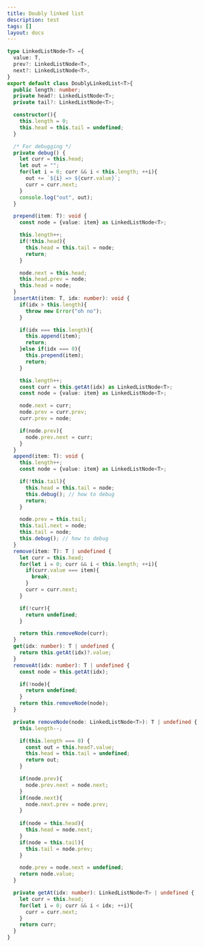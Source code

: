 ```yaml
---
title: Doubly linked list
description: test
tags: []
layout: docs
---
```



```ts
type LinkedListNode<T> ={
  value: T,
  prev?: LinkedListNode<T>,
  next?: LinkedListNode<T>,
}
export default class DoublyLinkedList<T>{
  public length: number;
  private head?: LinkedListNode<T>;
  private tail?: LinkedListNode<T>;

  constructor(){
    this.length = 0;
    this.head = this.tail = undefined;
  }

  /* For debugging */
  private debug() {
    let curr = this.head;
    let out = "";
    for(let i = 0; curr && i < this.length; ++i){
      out += `${i} => ${curr.value}`;
      curr = curr.next;
    }
    console.log("out", out);
  }

  prepend(item: T): void {
    const node = {value: item} as LinkedListNode<T>;

    this.length++;
    if(!this.head){
      this.head = this.tail = node;
      return;
    }

    node.next = this.head;
    this.head.prev = node;
    this.head = node;
  }
  insertAt(item: T, idx: number): void {
    if(idx > this.length){
      throw new Error("oh no");
    }

    if(idx === this.length){
      this.append(item);
      return;
    }else if(idx === 0){
      this.prepend(item);
      return;
    }

    this.length++;
    const curr = this.getAt(idx) as LinkedListNode<T>;
    const node = {value: item} as LinkedListNode<T>;

    node.next = curr;
    node.prev = curr.prev;
    curr.prev = node;

    if(node.prev){
      node.prev.next = curr;
    }
  }
  append(item: T): void {
    this.length++;
    const node = {value: item} as LinkedListNode<T>;

    if(!this.tail){
      this.head = this.tail = node;
      this.debug(); // how to debug
      return;
    }

    node.prev = this.tail;
    this.tail.next = node;
    this.tail = node;
    this.debug(); // how to debug
  }
  remove(item: T): T | undefined {
    let curr = this.head;
    for(let i = 0; curr && i < this.length; ++i){
      if(curr.value === item){
        break;
      }
      curr = curr.next;
    }

    if(!curr){
      return undefined;
    }

    return this.removeNode(curr);
  }
  get(idx: number): T | undefined {
    return this.getAt(idx)?.value;
  }
  removeAt(idx: number): T | undefined {
    const node = this.getAt(idx);

    if(!node){
      return undefined;
    }
    return this.removeNode(node);
  }

  private removeNode(node: LinkedListNode<T>): T | undefined {
    this.length--;

    if(this.length === 0) {
      const out = this.head?.value;
      this.head = this.tail = undefined;
      return out;
    }

    if(node.prev){
      node.prev.next = node.next;
    }
    if(node.next){
      node.next.prev = node.prev;
    }
    
    if(node = this.head){
      this.head = node.next;
    }
    if(node = this.tail){
      this.tail = node.prev;
    }

    node.prev = node.next = undefined;
    return node.value;
  }

  private getAt(idx: number): LinkedListNode<T> | undefined {
    let curr = this.head;
    for(let i = 0; curr && i < idx; ++i){
      curr = curr.next;
    }
    return curr;
  }
}
```